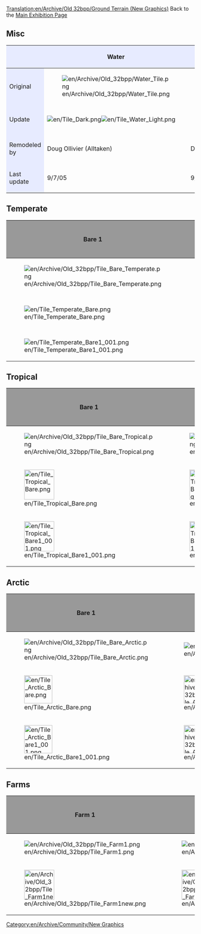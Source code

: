 [[Translation:en/Archive/Old 32bpp/Ground Terrain (New Graphics)]]
{{en/Linking}}
[[Category:en/Archive/Community/New Graphics]]
Back to the [[en/Archive/Old 32bpp/32bpp graphics development tracker (extra zoom)|Main Exhibition Page]]

== Misc ==
{| border=2
!style="background:#e7ebff;" |
!style="background:#e7ebff;" |Water
!style="background:#e7ebff;" |Bare
!style="background:#e7ebff;" |Concrete
!style="background:#e7ebff;" |Stone
|-
|style="background:#e7ebff;" |Original
|[[File:en/Archive/Old 32bpp/Water Tile.png]]
|[[File:en/Archive/Old 32bpp/Tile Bare.png]]
|[[File:en/Archive/Old 32bpp/Tile Concrete.png]]
|[[File:en/Archive/Old 32bpp/Tile Stone.png]]
|-
|style="background:#e7ebff;" |Update
|[[File:en/Tile Dark.png]][[File:en/Tile Water Light.png]]
|[[File:en/Tile Dirt.png]]
|[[File:en/Tile Concrete new.png]]
|
|-
|style="background:#e7ebff;" |Remodeled by
|Doug Ollivier (Alltaken)
|Doug Ollivier (Alltaken)
|Doug Ollivier (Alltaken)
|N/A
|-
|style="background:#e7ebff;" |Last update
|9/7/05
|9/7/05
|9/7/05
|
|}

== Temperate ==
{| border=2
!style="background:#999999;" |Bare 1
!style="background:#999999;" |Bare 2
!style="background:#999999;" |Temperate
!style="background:#999999;" |Bumpy
!style="background:#999999;" |Rocks
!style="background:#999999;" |Shore
!style="background:#999999;" |Remodeled by
!style="background:#999999;" |Source File
!style="background:#999999;" |Game Graphics
!style="background:#999999;" |Date Last Updated
|-
|[[File:en/Archive/Old 32bpp/Tile Bare Temperate.png]]
|[[File:en/Archive/Old 32bpp/Tile Bare Temperate2.png]]
|[[File:en/Archive/Old 32bpp/Tile Temperate.png]]
|[[File:en/Archive/Old 32bpp/Tile Bumpy Temperate.png]]
|[[File:en/Archive/Old 32bpp/Tile Rocks Temperate.png]]
|[[File:en/Archive/Old 32bpp/Tile Shore Temperate.png]]
|N/A
|N/A
|N/A
|
|-
|[[File:en/Tile Temperate Bare.png]]
|[[File:en/Tile Temperate Bare2.png]]
|[[File:en/Tile Temperate Ground.png]]
|[[File:en/Tile Temperate Bumpy.png]]
|
|[[File:en/Tile Temperate Shore.png]]
|Doug Ollivier (Alltaken)
|coming soon
|
|9/7/05
|-
|[[File:en/Tile Temperate Bare1 001.png]]
|[[File:en/Tile Temperate Bare2 001.png]]
|
|
|
|
|
|
|
|
|}

== Tropical ==
{| border=2
!style="background:#999999;" |Bare 1
!style="background:#999999;" |Bare 2
!style="background:#999999;" |Tropical
!style="background:#999999;" |Bumpy
!style="background:#999999;" |Desert 1
!style="background:#999999;" |Desert 2
!style="background:#999999;" |desertbump
!style="background:#999999;" |Rocks
!style="background:#999999;" |Shore
!style="background:#999999;" |Remodeled by
!style="background:#999999;" |Source File
!style="background:#999999;" |Game Graphics
!style="background:#999999;" |Date Last Updated
|-
|[[File:en/Archive/Old 32bpp/Tile Bare Tropical.png]]
|[[File:en/Archive/Old 32bpp/Tile Bare Tropical2.png]]
|[[File:en/Archive/Old 32bpp/Tile Tropical.png]]
|[[File:en/Archive/Old 32bpp/Tile Bumpy Tropical.png]]
|[[File:en/Archive/Old 32bpp/Tile Desert Tropical.png]]
|[[File:en/Archive/Old 32bpp/Tile Desert Tropical2.png]]
|
|[[File:en/Archive/Old 32bpp/Tile Rocks Tropical.png]]
|[[File:en/Archive/Old 32bpp/Tile Shore Tropical.png]]
|N/A
|N/A
|N/A
|
|-
|[[File:en/Tile Tropical Bare.png|80px]]
|[[File:en/Tile Tropical Bare2.png|80px]]
|[[File:en/Tile Tropical Ground.png|80px]]
|[[File:en/Tile Tropical Bumpy.png|80px]]
|[[File:en/Tile Tropical Desert.png|80px]]
|[[File:en/Tile Tropical Desert2.png|80px]]
|[[File:en/Tile Tropical DesertBump.png|80px]]
|
|[[File:en/Tile Tropical Shore.png|80px]]
|Doug Ollivier (Alltaken)
|
|
|9/7/05
|-
|[[File:en/Tile Tropical Bare1 001.png|80px]]
|[[File:en/Tile Tropical Bare2 001.png|80px]]
|
|
|[[File:en/Tile Tropical Desert2 001.png|80px]]
|
|
|
|
|
|
|
|9/7/05
|}

== Arctic ==
{| border=2
!style="background:#999999;" |Bare 1
!style="background:#999999;" |Bare 2
!style="background:#999999;" |Arctic
!style="background:#999999;" |Bumpy
!style="background:#999999;" |Snow 1
!style="background:#999999;" |Snow 2
!style="background:#999999;" |Snow 3
!style="background:#999999;" |Snow 4
!style="background:#999999;" |Rocks
!style="background:#999999;" |Shore
!style="background:#999999;" |Remodeled by
!style="background:#999999;" |Source File
!style="background:#999999;" |Game Graphics
!style="background:#999999;" |Date Last Updated
|-
|[[File:en/Archive/Old 32bpp/Tile Bare Arctic.png]]
|[[File:en/Archive/Old 32bpp/Tile Bare Arctic2.png]]
|[[File:en/Archive/Old 32bpp/Tile Arctic.png]]
|[[File:en/Archive/Old 32bpp/Tile Bumpy Arctic.png]]
|[[File:en/Archive/Old 32bpp/Tile Snow Arctic.png]]
|[[File:en/Archive/Old 32bpp/Tile Snow Arctic2.png]]
|[[File:en/Archive/Old 32bpp/Tile Snow Arctic3.png]]
|[[File:en/Archive/Old 32bpp/Tile Snow Arctic4.png]]
|[[File:en/Archive/Old 32bpp/Tile Rocks Arctic.png]]
|[[File:en/Archive/Old 32bpp/Tile Shore Arctic.png]]
|N/A
|N/A
|N/A
|
|-
|[[File:en/Tile Arctic Bare.png|75px]]
|[[File:en/Archive/Old 32bpp/Tile Arctic Bare2.png|75px]]
|[[File:en/Tile Arctic Ground.png|75px]]
|[[File:en/Tile Arctic Bumpy.png|75px]]
|[[File:en/Archive/Old 32bpp/Tile Arctic Snow.png|75px]]
|[[File:en/Archive/Old 32bpp/Tile Arctic Snow2.png|75px]]
|[[File:en/Archive/Old 32bpp/Tile Arctic Snow3.png|75px]]
|[[File:en/Archive/Old 32bpp/Tile Arctic Snow4.png|75px]]
|
|[[File:en/Archive/Old 32bpp/Tile Arctic Shore.png|75px]]
|Doug Ollivier (Alltaken)
|
|
|9/7/05
|-
|[[File:en/Tile Arctic Bare1 001.png|75px]]
|[[File:en/Archive/Old 32bpp/Tile Arctic Bare2 001.png|75px]]
|
|
|[[File:en/Archive/Old 32bpp/Tile Arctic Snow1 001.png|75px]]
|[[File:en/Archive/Old 32bpp/Tile Arctic Snow2 001.png|75px]]
|[[File:en/Archive/Old 32bpp/Tile Arctic Snow3 001.png|75px]]
|
|
|
|
|
|
|
|}

== Farms ==
{| border=2
!style="background:#999999;" |Farm 1
!style="background:#999999;" |Farm 2
!style="background:#999999;" |Farm 3
!style="background:#999999;" |Farm 4
!style="background:#999999;" |Farm 5
!style="background:#999999;" |Farm 6
!style="background:#999999;" |Farm 7
!style="background:#999999;" |Farm 8
!style="background:#999999;" |Farm 9
!style="background:#999999;" |Remodeled by
!style="background:#999999;" |Source File
!style="background:#999999;" |Game Graphics
!style="background:#999999;" |Date Last Updated
|-
|[[File:en/Archive/Old 32bpp/Tile Farm1.png]]
|[[File:en/Archive/Old 32bpp/Tile Farm2.png]]
|[[File:en/Archive/Old 32bpp/Tile Farm3.png]]
|[[File:en/Archive/Old 32bpp/Tile Farm4.png]]
|[[File:en/Archive/Old 32bpp/Tile Farm5.png]]
|[[File:en/Archive/Old 32bpp/Tile Farm6.png]]
|[[File:en/Archive/Old 32bpp/Tile Farm7.png]]
|[[File:en/Archive/Old 32bpp/Tile Farm8.png]]
|[[File:en/Archive/Old 32bpp/Tile Farm9.png]]
|N/A
|N/A
|N/A
|
|-
|[[File:en/Archive/Old 32bpp/Tile Farm1new.png|80px]]
|[[File:en/Archive/Old 32bpp/Tile Farm2new.png|80px]]
|[[File:en/Archive/Old 32bpp/Tile Farm3new.png|80px]]
|[[File:en/Archive/Old 32bpp/Tile Farm4new.png|80px]]
|[[File:en/Archive/Old 32bpp/Tile Farm5new.png|80px]]
|[[File:en/Archive/Old 32bpp/Tile Farm6new.png|80px]]
|[[File:en/Archive/Old 32bpp/Tile Farm7new.png|80px]]
|[[File:en/Archive/Old 32bpp/Tile Farm8new.png|80px]]
|[[File:en/Archive/Old 32bpp/Tile Farm9new.png|80px]]
|Doug Ollivier (Alltaken)
|coming
|
|3/07/05
|}